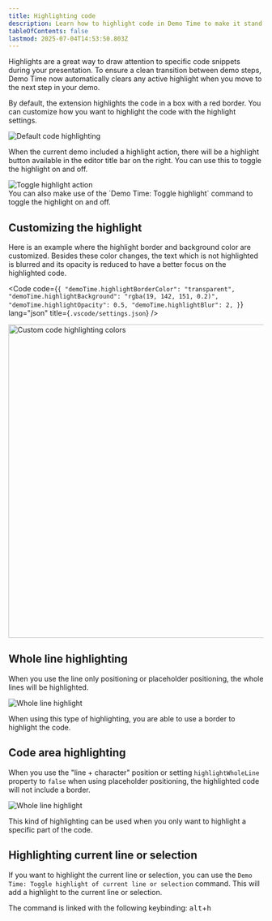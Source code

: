 ```yaml
---
title: Highlighting code
description: Learn how to highlight code in Demo Time to make it stand out in your demos.
tableOfContents: false
lastmod: 2025-07-04T14:53:50.803Z
---
```




Highlights are a great way to draw attention to specific code snippets during your presentation. To ensure a clean transition between demo steps, Demo Time now automatically clears any active highlight when you move to the next step in your demo.

By default, the extension highlights the code in a box with a red border. You can customize how you want to highlight the code with the highlight settings.

<Image class="mx-auto" src={defaultImage} alt="Default code highlighting" />

When the current demo included a highlight action, there will be a highlight button available in the editor title bar on the right. You can use this to toggle the highlight on and off.

<Image class="mx-auto" src={highlightActionImg} alt="Toggle highlight action" />

<Aside type="tip">
You can also make use of the `Demo Time: Toggle highlight` command to toggle the highlight on and off.
</Aside>

## Customizing the highlight

Here is an example where the highlight border and background color are customized. Besides these color changes, the text which is not highlighted is blurred and its opacity is reduced to have a better focus on the highlighted code.

<Code code={`{
    "demoTime.highlightBorderColor": "transparent",
    "demoTime.highlightBackground": "rgba(19, 142, 151, 0.2)",
    "demoTime.highlightOpacity": 0.5,
    "demoTime.highlightBlur": 2,
}`} 
  lang="json" 
  title={`.vscode/settings.json`} />

<Image class="mx-auto" src={customImage} alt="Custom code highlighting colors" width="618" />

## Whole line highlighting

When you use the line only positioning or placeholder positioning, the whole lines will be highlighted.

<Image class="mx-auto" src={wholeLineImg} alt="Whole line highlight" />

When using this type of highlighting, you are able to use a border to highlight the code.

## Code area highlighting

When you use the "line + character" position or setting `highlightWholeLine` property to `false` when using placeholder positioning, the highlighted code will not include a border.

<Image class="mx-auto" src={areaHighlightImg} alt="Whole line highlight" />

This kind of highlighting can be used when you only want to highlight a specific part of the code.

## Highlighting current line or selection

If you want to highlight the current line or selection, you can use the `Demo Time: Toggle highlight of current line or selection` command. This will add a highlight to the current line or selection.

<Aside type="tip">
  The command is linked with the following keybinding: <kbd>alt</kbd>+<kbd>h</kbd>
</Aside>